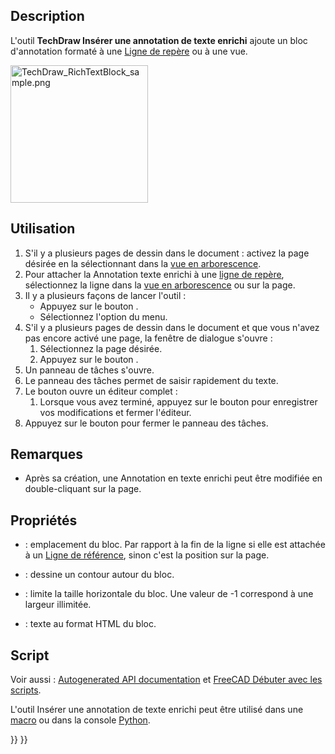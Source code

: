 <languages/>

{{Docnav/fr
|[[TechDraw_LeaderLine/fr|Ligne de repère]]
|[[TechDraw_CosmeticVertex/fr|Point cosmétique]]
|[[TechDraw_Workbench/fr|Atelier TechDraw]]
|IconL=TechDraw_LeaderLine.svg
|IconR=TechDraw_CosmeticVertex.svg
|IconC=Workbench_TechDraw.svg
}}

{{GuiCommand/fr
|Name=TechDraw RichTextAnnotation
|Name/fr=TechDraw Annotation texte enrichi
|MenuLocation=TechDraw → Annotations → Insérer une annotation de texte enrichi
|Workbenches=[[TechDraw_Workbench/fr|TechDraw]]
|Version=0.19
|SeeAlso=[[TechDraw_Annotation/fr|TechDraw Annotation]]
}}

==Description==

L'outil '''TechDraw Insérer une annotation de texte enrichi''' ajoute un bloc d'annotation formaté à une [[TechDraw_LeaderLine/fr|Ligne de repère]] ou à une vue.

[[Image:TechDraw_RichTextBlock_sample.png|220px]]
{{Caption|Bloc de texte d'une annotation de texte enrichi}}

<span id="Usage"></span>
==Utilisation==

# S'il y a plusieurs pages de dessin dans le document : activez la page désirée en la sélectionnant dans la [[Tree_view/fr|vue en arborescence]].
# Pour attacher la Annotation texte enrichi à une [[TechDraw_LeaderLine/fr|ligne de repère]], sélectionnez la ligne dans la [[Tree_view/fr|vue en arborescence]] ou sur la page.
# Il y a plusieurs façons de lancer l'outil :
#* Appuyez sur le bouton {{Button|[[Image:TechDraw_RichTextAnnotation.svg|16px]] [[TechDraw_RichTextAnnotation/fr|Insérer une annotation de texte enrichi]]}}.
#* Sélectionnez l'option {{MenuCommand|TechDraw → Annotations → [[Image:TechDraw_RichTextAnnotation.svg|16px]] Insérer une annotation de texte enrichi}} du menu.
# S'il y a plusieurs pages de dessin dans le document et que vous n'avez pas encore activé une page, la fenêtre de dialogue {{MenuCommand|Sélecteur de page}} s'ouvre :
## Sélectionnez la page désirée.
## Appuyez sur le bouton {{Button|OK}}.
# Un panneau de tâches s'ouvre.
# Le panneau des tâches permet de saisir rapidement du texte.
# Le bouton {{Button|Lancer l'éditeur de texte enrichi}} ouvre un éditeur complet :
## Lorsque vous avez terminé, appuyez sur le bouton {{Button|[[Image:Document-save.svg|16px]]}} pour enregistrer vos modifications et fermer l'éditeur.
# Appuyez sur le bouton {{Button|OK}} pour fermer le panneau des tâches.

<span id="Notes"></span>
==Remarques==

* Après sa création, une Annotation en texte enrichi peut être modifiée en double-cliquant sur la page.

<span id="Properties"></span>
==Propriétés==

* {{PropertyData|X, Y}} : emplacement du bloc. Par rapport à la fin de la ligne si elle est attachée à un [[TechDraw_LeaderLine/fr|Ligne de référence]], sinon c'est la position sur la page.
* {{PropertyData|ShowFrame}} : dessine un contour autour du bloc.
* {{PropertyData|MaxWidth}} : limite la taille horizontale du bloc. Une valeur de -1 correspond à une largeur illimitée.
* {{PropertyData|AnnoText}} : texte au format HTML du bloc.

<span id="Scripting"></span>
==Script==

Voir aussi : [https://freecad.github.io/SourceDoc/ Autogenerated API documentation] et [[FreeCAD_Scripting_Basics/fr|FreeCAD Débuter avec les scripts]].

L'outil Insérer une annotation de texte enrichi peut être utilisé dans une [[Macros/fr|macro]] ou dans la console [[Python/fr|Python]].

{{Code|code=
myPage = FreeCAD.ActiveDocument().Page
myBase = FreeCAD.ActiveDocument().View
blockObj = FreeCAD.ActiveDocument.addObject('TechDraw::DrawRichAnno','DrawRichAnno')
FreeCAD.activeDocument().myPage.addView(blockObj)
blockObj.X = 5
blockObj.Y = 5
blockObj.AnnoText = myHTMLText
}}


{{Docnav/fr
|[[TechDraw_LeaderLine/fr|Ligne de repère]]
|[[TechDraw_CosmeticVertex/fr|Point cosmétique]]
|[[TechDraw_Workbench/fr|Atelier TechDraw]]
|IconL=TechDraw_LeaderLine.svg
|IconR=TechDraw_CosmeticVertex.svg
|IconC=Workbench_TechDraw.svg
}}

{{TechDraw Tools navi{{#translation:}}}}
{{Userdocnavi{{#translation:}}}}
{{clear}}